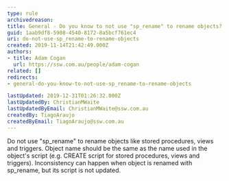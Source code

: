 ```yaml
---
type: rule
archivedreason:
title: General - Do you know to not use "sp_rename" to rename objects?
guid: 1aab9df8-5908-4540-8172-8a5bcf761ec4
uri: do-not-use-sp_rename-to-rename-objects
created: 2019-11-14T21:42:49.000Z
authors:
- title: Adam Cogan
  url: https://ssw.com.au/people/adam-cogan
related: []
redirects:
- general-do-you-know-to-not-use-sp_rename-to-rename-objects

lastUpdated: 2019-12-31T01:26:32.000Z
lastUpdatedBy: ChristianMWaite
lastUpdatedByEmail: ChristianMWaite@ssw.com.au
createdBy: TiagoAraujo
createdByEmail: TiagoAraujo@ssw.com.au
---
```


Do not use "sp\_rename" to rename objects like stored procedures, views and triggers.
 Object name should be the same as the name used in the object's script (e.g. CREATE script for stored procedures, views and triggers). Inconsistency can happen when object is renamed with sp\_rename, but its script is not updated.
